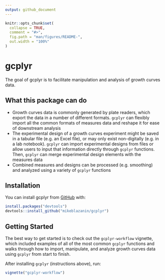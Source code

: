 ```yaml
---
output: github_document
---
```


<!-- README.md is generated from README.Rmd. Please edit that file -->

<!--
You'll still need to render `README.Rmd` regularly, to keep `README.md` up-to-date. `devtools::build_readme()` is handy for this. You could also use GitHub Actions to re-render `README.Rmd` every time you push. An example workflow can be found here: <https://github.com/r-lib/actions/tree/v1/examples>.

You can also embed plots in R chunks. In that case, don't forget to commit and push the resulting figure files, so they display on GitHub and CRAN.
-->

```r
knitr::opts_chunk$set(
  collapse = TRUE,
  comment = "#>",
  fig.path = "man/figures/README-",
  out.width = "100%"
)
```

# gcplyr

<!-- badges: start -->
<!-- badges: end -->

The goal of gcplyr is to facilitate manipulation and analysis of growth curves data.

## What this package can do

* Growth curves data is commonly generated by plate readers, which export the data in a number of different formats. `gcplyr` can flexibly import all the common formats of measures data and reshape it for ease of downstream analysis
* The experimental design of a growth curves experiment might be saved in a tabular file (e.g. an Excel file), or may only exist non-digitally (e.g. in a lab notebook). `gcplyr` can import experimental designs from files or allow users to input that information directly through `gcplyr` functions. Then, `gcplyr` can merge experimental design elements with the measures data
* Combined measures and designs can be processed (e.g. smoothing) and analyzed using a variety of `gcplyr` functions

## Installation

You can install gcplyr from [GitHub](https://github.com/) with:

``` r
install.packages("devtools")
devtools::install_github("mikeblazanin/gcplyr")
```

## Getting Started

The best way to get started is to check out the `gcplyr-workflow` vignette, which included examples of all of the most common `gcplyr` functions and walks through how to import, manipulate, and analyze growth curves data using `gcplyr` from start to finish.

After installing `gcplyr` (instructions above), run:

``` r
vignette("gcplyr-workflow")
```

